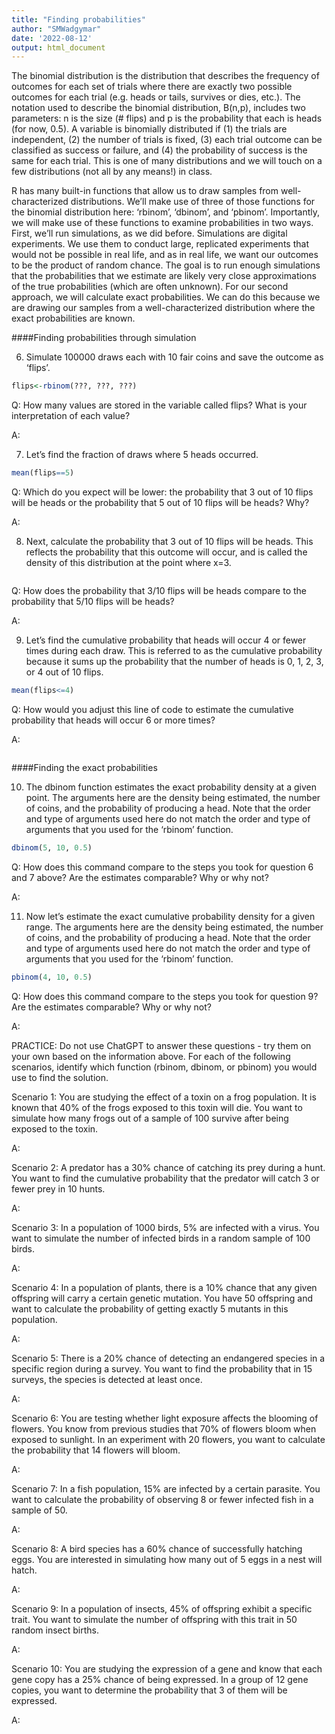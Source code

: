 ```yaml
---
title: "Finding probabilities"
author: "SMWadgymar"
date: '2022-08-12'
output: html_document
---
```



The binomial distribution is the distribution that describes the frequency of outcomes for each set of trials where there are exactly two possible outcomes for each trial (e.g. heads or tails, survives or dies, etc.).  The notation used to describe the binomial distribution, B(n,p), includes two parameters: n is the size (# flips) and p is the probability that each is heads (for now, 0.5).  A variable is binomially distributed if (1) the trials are independent, (2) the number of trials is fixed, (3) each trial outcome can be classified as success or failure, and (4) the probability of success is the same for each trial. This is one of many distributions and we will touch on a few distributions (not all by any means!) in class. 

R has many built-in functions that allow us to draw samples from well-characterized distributions.  We’ll make use of three of those functions for the binomial distribution here: ‘rbinom’, ‘dbinom’, and ‘pbinom’. Importantly, we will make use of these functions to examine probabilities in two ways. First, we’ll run simulations, as we did before. Simulations are digital experiments. We use them to conduct large, replicated experiments that would not be possible in real life, and as in real life, we want our outcomes to be the product of random chance. The goal is to run enough simulations that the probabilities that we estimate are likely very close approximations of the true probabilities (which are often unknown). For our second approach, we will calculate exact probabilities. We can do this because we are drawing our samples from a well-characterized distribution where the exact probabilities are known.


####Finding probabilities through simulation

6) Simulate 100000 draws each with 10 fair coins and save the outcome as 'flips'.

```r
flips<-rbinom(???, ???, ???)
```

Q: How many values are stored in the variable called flips?  What is your interpretation of each value?

A: 


7) Let's find the fraction of draws where 5 heads occurred.

```r
mean(flips==5)
```

Q: Which do you expect will be lower: the probability that 3 out of 10 flips will be heads or the probability that 5 out of 10 flips will be heads?  Why?  

A: 


8) Next, calculate the probability that 3 out of 10 flips will be heads.  This reflects the probability that this outcome will occur, and is called the density of this distribution at the point where x=3.

```r

```

Q: How does the probability that 3/10 flips will be heads compare to the probability that 5/10 flips will be heads?

A:


9) Let's find the cumulative probability that heads will occur 4 or fewer times during each draw.  This is referred to as the cumulative probability because it sums up the probability that the number of heads is 0, 1, 2, 3, or 4 out of 10 flips.

```r
mean(flips<=4)
```

Q: How would you adjust this line of code to estimate the cumulative probability that heads will occur 6 or more times?

A:
```r

```



####Finding the exact probabilities

10) The dbinom function estimates the exact probability density at a given point.  The arguments here are the density being estimated, the number of coins, and the probability of producing a head.  Note that the order and type of arguments used here do not match the order and type of arguments that you used for the 'rbinom' function.

```r
dbinom(5, 10, 0.5)
```

Q: How does this command compare to the steps you took for question 6 and 7 above?  Are the estimates comparable?  Why or why not?

A: 


11) Now let's estimate the exact cumulative probability density for a given range.  The arguments here are the density being estimated, the number of coins, and the probability of producing a head.  Note that the order and type of arguments used here do not match the order and type of arguments that you used for the 'rbinom' function.

```r
pbinom(4, 10, 0.5)
```

Q: How does this command compare to the steps you took for question 9?  Are the estimates comparable?  Why or why not?

A: 




PRACTICE: Do not use ChatGPT to answer these questions - try them on your own based on the information above. For each of the following scenarios, identify which function (rbinom, dbinom, or pbinom) you would use to find the solution.

Scenario 1: You are studying the effect of a toxin on a frog population. It is known that 40% of the frogs exposed to this toxin will die. You want to simulate how many frogs out of a sample of 100 survive after being exposed to the toxin.

A: 

Scenario 2: A predator has a 30% chance of catching its prey during a hunt. You want to find the cumulative probability that the predator will catch 3 or fewer prey in 10 hunts.

A:

Scenario 3: In a population of 1000 birds, 5% are infected with a virus. You want to simulate the number of infected birds in a random sample of 100 birds.

A: 

Scenario 4: In a population of plants, there is a 10% chance that any given offspring will carry a certain genetic mutation. You have 50 offspring and want to calculate the probability of getting exactly 5 mutants in this population.

A: 

Scenario 5: There is a 20% chance of detecting an endangered species in a specific region during a survey. You want to find the probability that in 15 surveys, the species is detected at least once.

A: 

Scenario 6: You are testing whether light exposure affects the blooming of flowers. You know from previous studies that 70% of flowers bloom when exposed to sunlight. In an experiment with 20 flowers, you want to calculate the probability that 14 flowers will bloom.

A: 

Scenario 7: In a fish population, 15% are infected by a certain parasite. You want to calculate the probability of observing 8 or fewer infected fish in a sample of 50.

A: 

Scenario 8: A bird species has a 60% chance of successfully hatching eggs. You are interested in simulating how many out of 5 eggs in a nest will hatch.

A: 

Scenario 9: In a population of insects, 45% of offspring exhibit a specific trait. You want to simulate the number of offspring with this trait in 50 random insect births.

A: 

Scenario 10: You are studying the expression of a gene and know that each gene copy has a 25% chance of being expressed. In a group of 12 gene copies, you want to determine the probability that 3 of them will be expressed.

A: 
